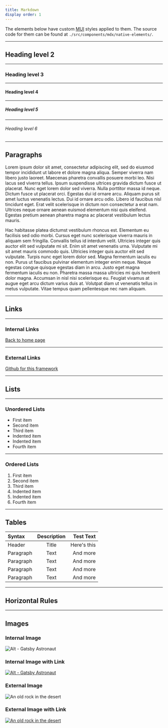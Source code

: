 ```yaml
---
title: Markdown
display order: 1
---
```


The elements below have custom [MUI](https://mui.com/) styles applied to them. The source code for them can be found at `./src/components/mdx/native-elements/`.

---

## Heading level 2

---

### Heading level 3

---

#### Heading level 4

---

##### Heading level 5

---

###### Heading level 6

---

## Paragraphs

Lorem ipsum dolor sit amet, consectetur adipiscing elit, sed do eiusmod tempor incididunt ut labore et dolore magna aliqua. Semper viverra nam libero justo laoreet. Maecenas pharetra convallis posuere morbi leo. Nisi lacus sed viverra tellus. Ipsum suspendisse ultrices gravida dictum fusce ut placerat. Nunc eget lorem dolor sed viverra. Nulla porttitor massa id neque. Dictum fusce ut placerat orci. Egestas dui id ornare arcu. Aliquam purus sit amet luctus venenatis lectus. Dui id ornare arcu odio. Libero id faucibus nisl tincidunt eget. Erat velit scelerisque in dictum non consectetur a erat nam. Ultrices neque ornare aenean euismod elementum nisi quis eleifend. Egestas pretium aenean pharetra magna ac placerat vestibulum lectus mauris.

Hac habitasse platea dictumst vestibulum rhoncus est. Elementum eu facilisis sed odio morbi. Cursus eget nunc scelerisque viverra mauris in aliquam sem fringilla. Convallis tellus id interdum velit. Ultricies integer quis auctor elit sed vulputate mi sit. Enim sit amet venenatis urna. Vulputate mi sit amet mauris commodo quis. Ultricies integer quis auctor elit sed vulputate. Turpis nunc eget lorem dolor sed. Magna fermentum iaculis eu non. Purus ut faucibus pulvinar elementum integer enim neque. Neque egestas congue quisque egestas diam in arcu. Justo eget magna fermentum iaculis eu non. Pharetra massa massa ultricies mi quis hendrerit dolor magna. Accumsan in nisl nisi scelerisque eu. Feugiat vivamus at augue eget arcu dictum varius duis at. Volutpat diam ut venenatis tellus in metus vulputate. Vitae tempus quam pellentesque nec nam aliquam.

---

## Links

---

### Internal Links

[Back to home page](/)

---

### External Links

[Github for this framework](https://github.com/kibner/mdx-documentation-site)

---

## Lists

---

### Unordered Lists

- First item
- Second item
- Third item
- Indented item
- Indented item
- Fourth item

---

### Ordered Lists

1. First item
2. Second item
3. Third item
4. Indented item
5. Indented item
6. Fourth item

---

## Tables

| Syntax    | Description |   Test Text |
| :-------- | :---------: | ----------: |
| Header    |    Title    | Here's this |
| Paragraph |    Text     |    And more |
| Paragraph |    Text     |    And more |
| Paragraph |    Text     |    And more |
| Paragraph |    Text     |    And more |

---

## Horizontal Rules

---

## Images

### Internal Image

![Alt - Gatsby Astronaut](gatsby-astronaut.png "Title - Gatsby Astronaut")

### Internal Image with Link

[![Alt - Gatsby Astronaut](gatsby-astronaut.png "Title - Gatsby Astronaut")](/)

### External Image

![An old rock in the desert](//live.staticflickr.com/389/31833779864_7ec0b63ffc_h.jpg "Shiprock, New Mexico by Beau Rogers")

### External Image with Link

[![An old rock in the desert](//live.staticflickr.com/389/31833779864_7ec0b63ffc_h.jpg "Shiprock, New Mexico by Beau Rogers")](https://www.flickr.com/photos/beaurogers/31833779864/in/photolist-Qv3rFw-34mt9F-a9Cmfy-5Ha3Zi-9msKdv-o3hgjr-hWpUte-4WMsJ1-KUQ8N-deshUb-vssBD-6CQci6-8AFCiD-zsJWT-nNfsgB-dPDwZJ-bn9JGn-5HtSXY-6CUhAL-a4UTXB-ugPum-KUPSo-fBLNm-6CUmpy-4WMsc9-8a7D3T-83KJev-6CQ2bK-nNusHJ-a78rQH-nw3NvT-7aq2qf-8wwBso-3nNceh-ugSKP-4mh4kh-bbeeqH-a7biME-q3PtTf-brFpgb-cg38zw-bXMZc-nJPELD-f58Lmo-bXMYG-bz8AAi-bxNtNT-bXMYi-bXMY6-bXMYv)
